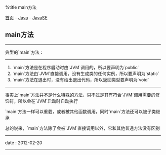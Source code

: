 %title main方法

[[../../../index|首页]] - [[../index|Java]] - [[index|JavaSE]]
==main方法==
----
典型的`main`方法：
{{{Java
public class Hello{
	public static void main(String[] args){
		System.out.println("Hello, World!");
	}
}
}}}
----
# `main`方法是在程序启动时由`JVM`调用的，所以要声明为`public`
# `main`方法由`JVM`直接调用，没有生成类的任何实例，所以要声明为`static`
# `main`方法在退出时，没有给出退出代码，所以返回类型要声明为`void`
----
事实上`main`方法并不是什么特殊的方法，只不过是其有符合`JVM`调用需要的修饰符，所以会在`JVM`启动时自动执行

`main`方法一样可以重载，或者被其他函数调用，同时`main`方法还可以被子类继承

总的说来，`main`方法除了会被`JVM`直接调用以外，它和其他普通方法没有区别
----
<red>date</red> : 2012-02-20
----

